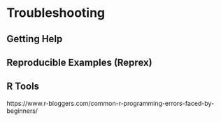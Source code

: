 # Troubleshooting

## Getting Help

## Reproducible Examples (Reprex)

## R Tools

https://www.r-bloggers.com/common-r-programming-errors-faced-by-beginners/